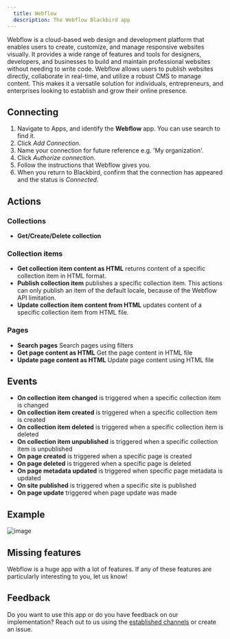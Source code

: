 ```yaml
---
  title: Webflow
  description: The Webflow Blackbird app
---
```


<LinkCard title="View on Github" target="_blank" href="https://github.com/bb-io/Webflow" icon="github" />

Webflow is a cloud-based web design and development platform that enables users to create, customize, and manage responsive websites visually. It provides a wide range of features and tools for designers, developers, and businesses to build and maintain professional websites without needing to write code. Webflow allows users to publish websites directly, collaborate in real-time, and utilize a robust CMS to manage content. This makes it a versatile solution for individuals, entrepreneurs, and enterprises looking to establish and grow their online presence.

## Connecting

1.  Navigate to Apps, and identify the **Webflow** app. You can use search to find it.
2.  Click _Add Connection_.
3.  Name your connection for future reference e.g. 'My organization'.
4.  Click _Authorize connection_.
5.  Follow the instructions that Webflow gives you.
6.  When you return to Blackbird, confirm that the connection has appeared and the status is _Connected_.

## Actions

### Collections

-   **Get/Create/Delete collection**

### Collection items
-   **Get collection item content as HTML** returns content of a specific collection item in HTML format.
-   **Publish collection item** publishes a specific collection item. This actions can only publish an item of the default locale, because of the Webflow API limitation.
-   **Update collection item content from HTML** updates content of a specific collection item from HTML file.

### Pages

- **Search pages** Search pages using filters
- **Get page content as HTML** Get the page content in HTML file
- **Update page content as HTML** Update page content using HTML file

	
## Events

-   **On collection item changed** is triggered when a specific collection item is changed
-   **On collection item created** is triggered when a specific collection item is created
-   **On collection item deleted** is triggered when a specific collection item is deleted
-   **On collection item unpublished** is triggered when a specific collection item is unpublished
-   **On page created** is triggered when a specific page is created
-   **On page deleted** is triggered when a specific page is deleted
-   **On page metadata updated** is triggered when specific page metadata is updated
-   **On site published** is triggered when a specific site is published
-   **On page update** triggered when page update was made

## Example

![image](https://github.com/bb-io/Webflow/assets/137277669/77a4c14e-c505-4fb5-a813-3d46eb66ad8c)

## Missing features

Webflow is a huge app with a lot of features. If any of these features are particularly interesting to you, let us know!

## Feedback

Do you want to use this app or do you have feedback on our implementation? Reach out to us using the [established channels](https://www.blackbird.io/) or create an issue.

